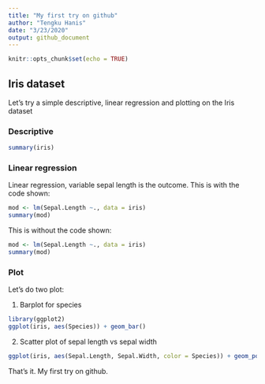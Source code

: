 ```yaml
---
title: "My first try on github"
author: "Tengku Hanis"
date: "3/23/2020"
output: github_document
---
```


```r
knitr::opts_chunk$set(echo = TRUE)
```

## Iris dataset

Let's try a simple descriptive, linear regression and plotting on the Iris dataset

### Descriptive

```r
summary(iris)
```

### Linear regression

Linear regression, variable sepal length is the outcome.
This is with the code shown:

```r
mod <- lm(Sepal.Length ~., data = iris)
summary(mod)
```

This is without the code shown:
```r
mod <- lm(Sepal.Length ~., data = iris)
summary(mod)
```

### Plot

Let's do two plot:

1) Barplot for species
```r
library(ggplot2)
ggplot(iris, aes(Species)) + geom_bar()
```

2) Scatter plot of sepal length vs sepal width
```r
ggplot(iris, aes(Sepal.Length, Sepal.Width, color = Species)) + geom_point()
```

That's it. My first try on github.
